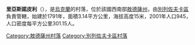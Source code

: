 {{expand|time=2016-09-04T03:39:09+00:00}}
{{unreferenced|time=2016-09-04T03:39:09+00:00}}
{{coord|47|4|22|N|31|11|8|E|scale:30000|display=title}}

'''里亞斯諾皮利'''（{{lang-uk|Ряснопіль}}），是[[烏克蘭|烏克蘭]]的村落，位於該國西南部[[敖德薩州|敖德薩州]]，由[[別列佐夫卡區|別列佐夫卡區]]負責管轄，始建於1791年，面積3.14平方公里，海拔高度15米，2001年人口945，人口密度每平方公里301.15人。

{{DEFAULTSORT:Ряснопіль}}
[[Category:敖德薩州村落|Category:敖德薩州村落]]
[[Category:別列佐夫卡區村落|Category:別列佐夫卡區村落]]


{{Odessa-geo-stub}}
